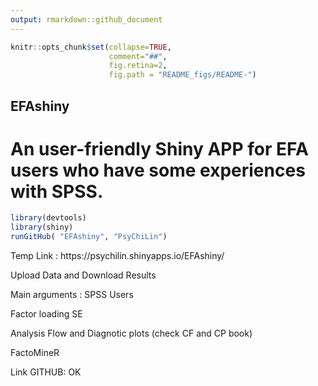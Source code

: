 ```yaml
---
output: rmarkdown::github_document
---
```

```r
knitr::opts_chunk$set(collapse=TRUE, 
                      comment="##", 
                      fig.retina=2, 
                      fig.path = "README_figs/README-")
```

## EFAshiny
# An user-friendly Shiny APP for EFA users who have some experiences with SPSS.
<!-- README.md is generated from README.Rmd. Please edit that file -->


```r
library(devtools)
library(shiny)
runGitHub( "EFAshiny", "PsyChiLin") 
```

Temp Link : https://psychilin.shinyapps.io/EFAshiny/

Upload Data and Download Results 

Main arguments : SPSS Users

Factor loading SE

Analysis Flow and Diagnotic plots (check CF and CP book)

FactoMineR

Link GITHUB: OK
